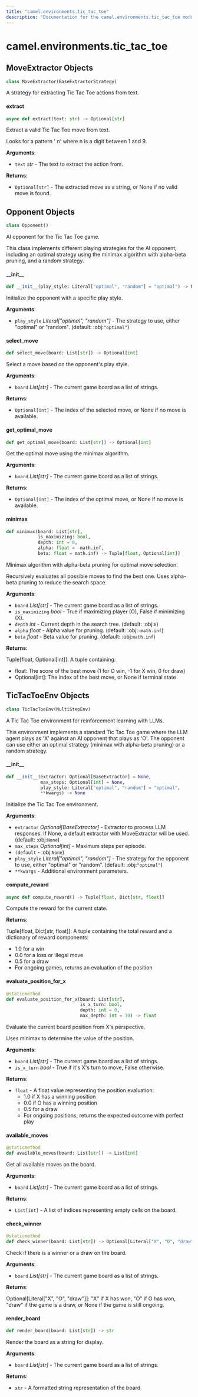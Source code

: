 ```yaml
---
title: "camel.environments.tic_tac_toe"
description: "Documentation for the camel.environments.tic_tac_toe module"
---
```


<a id="camel.environments.tic_tac_toe"></a>

# camel.environments.tic\_tac\_toe

<a id="camel.environments.tic_tac_toe.MoveExtractor"></a>

## MoveExtractor Objects

```python
class MoveExtractor(BaseExtractorStrategy)
```

A strategy for extracting Tic Tac Toe actions from text.

<a id="camel.environments.tic_tac_toe.MoveExtractor.extract"></a>

#### extract

```python
async def extract(text: str) -> Optional[str]
```

Extract a valid Tic Tac Toe move from text.

Looks for a pattern '<Action> n' where n is a digit between 1 and 9.

**Arguments**:

- `text` _str_ - The text to extract the action from.
  

**Returns**:

- `Optional[str]` - The extracted move as a string, or None if no valid
  move is found.

<a id="camel.environments.tic_tac_toe.Opponent"></a>

## Opponent Objects

```python
class Opponent()
```

AI opponent for the Tic Tac Toe game.

This class implements different playing strategies for the AI opponent,
including an optimal strategy using the minimax algorithm with alpha-beta
pruning, and a random strategy.

<a id="camel.environments.tic_tac_toe.Opponent.__init__"></a>

#### \_\_init\_\_

```python
def __init__(play_style: Literal["optimal", "random"] = "optimal") -> None
```

Initialize the opponent with a specific play style.

**Arguments**:

- `play_style` _Literal["optimal", "random"]_ - The strategy to use,
  either "optimal" or "random". (default: :obj:`"optimal"`)

<a id="camel.environments.tic_tac_toe.Opponent.select_move"></a>

#### select\_move

```python
def select_move(board: List[str]) -> Optional[int]
```

Select a move based on the opponent's play style.

**Arguments**:

- `board` _List[str]_ - The current game board as a list of strings.
  

**Returns**:

- `Optional[int]` - The index of the selected move, or None if no move
  is available.

<a id="camel.environments.tic_tac_toe.Opponent.get_optimal_move"></a>

#### get\_optimal\_move

```python
def get_optimal_move(board: List[str]) -> Optional[int]
```

Get the optimal move using the minimax algorithm.

**Arguments**:

- `board` _List[str]_ - The current game board as a list of strings.
  

**Returns**:

- `Optional[int]` - The index of the optimal move, or None if no move
  is available.

<a id="camel.environments.tic_tac_toe.Opponent.minimax"></a>

#### minimax

```python
def minimax(board: List[str],
            is_maximizing: bool,
            depth: int = 0,
            alpha: float = -math.inf,
            beta: float = math.inf) -> Tuple[float, Optional[int]]
```

Minimax algorithm with alpha-beta pruning for optimal move
selection.

Recursively evaluates all possible moves to find the best one.
Uses alpha-beta pruning to reduce the search space.

**Arguments**:

- `board` _List[str]_ - The current game board as a list of strings.
- `is_maximizing` _bool_ - True if maximizing player (O), False if
  minimizing (X).
- `depth` _int_ - Current depth in the search tree. (default: :obj:`0`)
- `alpha` _float_ - Alpha value for pruning. (default: :obj:`-math.inf`)
- `beta` _float_ - Beta value for pruning. (default: :obj:`math.inf`)
  

**Returns**:

  Tuple[float, Optional[int]]: A tuple containing:
  - float: The score of the best move (1 for O win, -1 for X
  win, 0 for draw)
  - Optional[int]: The index of the best move, or None if
  terminal state

<a id="camel.environments.tic_tac_toe.TicTacToeEnv"></a>

## TicTacToeEnv Objects

```python
class TicTacToeEnv(MultiStepEnv)
```

A Tic Tac Toe environment for reinforcement learning with LLMs.

This environment implements a standard Tic Tac Toe game where the LLM agent
plays as 'X' against an AI opponent that plays as 'O'. The opponent can use
either an optimal strategy (minimax with alpha-beta pruning) or a random
strategy.

<a id="camel.environments.tic_tac_toe.TicTacToeEnv.__init__"></a>

#### \_\_init\_\_

```python
def __init__(extractor: Optional[BaseExtractor] = None,
             max_steps: Optional[int] = None,
             play_style: Literal["optimal", "random"] = "optimal",
             **kwargs) -> None
```

Initialize the Tic Tac Toe environment.

**Arguments**:

- `extractor` _Optional[BaseExtractor]_ - Extractor to process LLM
  responses. If None, a default extractor with
  MoveExtractor will be used. (default: :obj:`None`)
- `max_steps` _Optional[int]_ - Maximum steps per episode.
- `(default` - :obj:`None`)
- `play_style` _Literal["optimal", "random"]_ - The strategy for the
  opponent to use, either "optimal" or "random". (default:
  :obj:`"optimal"`)
- `**kwargs` - Additional environment parameters.

<a id="camel.environments.tic_tac_toe.TicTacToeEnv.compute_reward"></a>

#### compute\_reward

```python
async def compute_reward() -> Tuple[float, Dict[str, float]]
```

Compute the reward for the current state.

**Returns**:

  Tuple[float, Dict[str, float]]: A tuple containing the total
  reward and a dictionary of reward components:
  - 1.0 for a win
  - 0.0 for a loss or illegal move
  - 0.5 for a draw
  - For ongoing games, returns an evaluation of the position

<a id="camel.environments.tic_tac_toe.TicTacToeEnv.evaluate_position_for_x"></a>

#### evaluate\_position\_for\_x

```python
@staticmethod
def evaluate_position_for_x(board: List[str],
                            is_x_turn: bool,
                            depth: int = 0,
                            max_depth: int = 10) -> float
```

Evaluate the current board position from X's perspective.

Uses minimax to determine the value of the position.

**Arguments**:

- `board` _List[str]_ - The current game board as a list of strings.
- `is_x_turn` _bool_ - True if it's X's turn to move, False otherwise.
  

**Returns**:

- `float` - A float value representing the position evaluation:
  - 1.0 if X has a winning position
  - 0.0 if O has a winning position
  - 0.5 for a draw
  - For ongoing positions, returns the expected outcome with
  perfect play

<a id="camel.environments.tic_tac_toe.TicTacToeEnv.available_moves"></a>

#### available\_moves

```python
@staticmethod
def available_moves(board: List[str]) -> List[int]
```

Get all available moves on the board.

**Arguments**:

- `board` _List[str]_ - The current game board as a list of strings.
  

**Returns**:

- `List[int]` - A list of indices representing empty cells on the board.

<a id="camel.environments.tic_tac_toe.TicTacToeEnv.check_winner"></a>

#### check\_winner

```python
@staticmethod
def check_winner(board: List[str]) -> Optional[Literal["X", "O", "draw"]]
```

Check if there is a winner or a draw on the board.

**Arguments**:

- `board` _List[str]_ - The current game board as a list of strings.
  

**Returns**:

  Optional[Literal["X", "O", "draw"]]: "X" if X has won, "O" if O
  has won, "draw" if the game is a draw, or None if the game is
  still ongoing.

<a id="camel.environments.tic_tac_toe.TicTacToeEnv.render_board"></a>

#### render\_board

```python
def render_board(board: List[str]) -> str
```

Render the board as a string for display.

**Arguments**:

- `board` _List[str]_ - The current game board as a list of strings.
  

**Returns**:

- `str` - A formatted string representation of the board.

